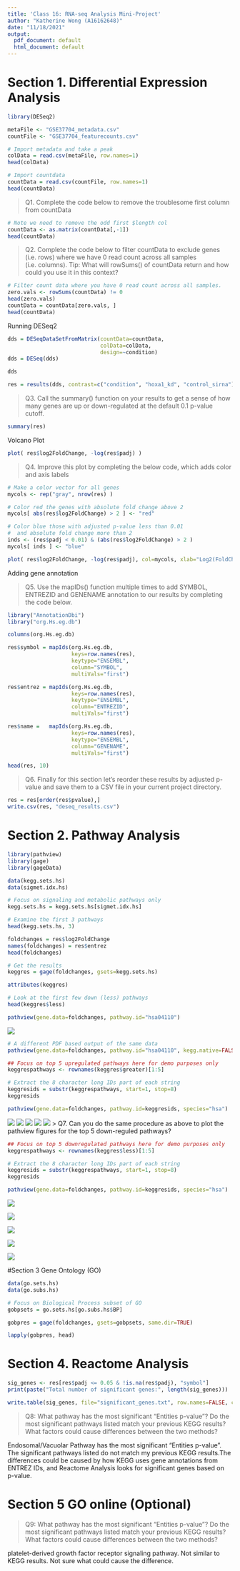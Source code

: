 ```yaml
---
title: 'Class 16: RNA-seq Analysis Mini-Project'
author: "Katherine Wong (A16162648)"
date: "11/18/2021"
output:
  pdf_document: default
  html_document: default
---
```


# Section 1. Differential Expression Analysis

```r
library(DESeq2)

```

```r
metaFile <- "GSE37704_metadata.csv"
countFile <- "GSE37704_featurecounts.csv"

# Import metadata and take a peak
colData = read.csv(metaFile, row.names=1)
head(colData)
```

```r
# Import countdata
countData = read.csv(countFile, row.names=1)
head(countData)
```

> Q1. Complete the code below to remove the troublesome first column from countData


```r
# Note we need to remove the odd first $length col
countData <- as.matrix(countData[,-1])
head(countData)
```

> Q2. Complete the code below to filter countData to exclude genes (i.e. rows) where we have 0 read count across all samples (i.e. columns). Tip: What will rowSums() of countData return and how could you use it in this context?

```r
# Filter count data where you have 0 read count across all samples.
zero.vals <- rowSums(countData) != 0
head(zero.vals)
countData = countData[zero.vals, ]
head(countData)
```

Running DESeq2

```r
dds = DESeqDataSetFromMatrix(countData=countData,
                             colData=colData,
                             design=~condition)
dds = DESeq(dds)
```

```r
dds

```

```r
res = results(dds, contrast=c("condition", "hoxa1_kd", "control_sirna"))

```

> Q3. Call the summary() function on your results to get a sense of how many genes are up or down-regulated at the default 0.1 p-value cutoff.


```r
summary(res)

```

Volcano Plot

```r
plot( res$log2FoldChange, -log(res$padj) )

```

> Q4. Improve this plot by completing the below code, which adds color and axis labels

```r
# Make a color vector for all genes
mycols <- rep("gray", nrow(res) )

# Color red the genes with absolute fold change above 2
mycols[ abs(res$log2FoldChange) > 2 ] <- "red"

# Color blue those with adjusted p-value less than 0.01
#  and absolute fold change more than 2
inds <- (res$padj < 0.01) & (abs(res$log2FoldChange) > 2 )
mycols[ inds ] <- "blue"

plot( res$log2FoldChange, -log(res$padj), col=mycols, xlab="Log2(FoldChange)", ylab="-Log(P-value)" )
```

Adding gene annotation

> Q5. Use the mapIDs() function multiple times to add SYMBOL, ENTREZID and GENENAME annotation to our results by completing the code below.

```r
library("AnnotationDbi")
library("org.Hs.eg.db")

columns(org.Hs.eg.db)

res$symbol = mapIds(org.Hs.eg.db,
                    keys=row.names(res), 
                    keytype="ENSEMBL",
                    column="SYMBOL",
                    multiVals="first")

res$entrez = mapIds(org.Hs.eg.db,
                    keys=row.names(res),
                    keytype="ENSEMBL",
                    column="ENTREZID",
                    multiVals="first")

res$name =   mapIds(org.Hs.eg.db,
                    keys=row.names(res),
                    keytype="ENSEMBL",
                    column="GENENAME",
                    multiVals="first")

head(res, 10)
```

> Q6. Finally for this section let's reorder these results by adjusted p-value and save them to a CSV file in your current project directory.

```r
res = res[order(res$pvalue),]
write.csv(res, "deseq_results.csv")
```


# Section 2. Pathway Analysis

```r
library(pathview)
library(gage)
library(gageData)

data(kegg.sets.hs)
data(sigmet.idx.hs)

# Focus on signaling and metabolic pathways only
kegg.sets.hs = kegg.sets.hs[sigmet.idx.hs]

# Examine the first 3 pathways
head(kegg.sets.hs, 3)
```

```r
foldchanges = res$log2FoldChange
names(foldchanges) = res$entrez
head(foldchanges)
```

```r

# Get the results
keggres = gage(foldchanges, gsets=kegg.sets.hs)
```

```r
attributes(keggres)

```

```r
# Look at the first few down (less) pathways
head(keggres$less)
```
```r
pathview(gene.data=foldchanges, pathway.id="hsa04110")

```
![](hsa04110.pathview.png)
```r
# A different PDF based output of the same data
pathview(gene.data=foldchanges, pathway.id="hsa04110", kegg.native=FALSE)
```

```r
## Focus on top 5 upregulated pathways here for demo purposes only
keggrespathways <- rownames(keggres$greater)[1:5]

# Extract the 8 character long IDs part of each string
keggresids = substr(keggrespathways, start=1, stop=8)
keggresids
```

```r
pathview(gene.data=foldchanges, pathway.id=keggresids, species="hsa")

```
![](hsa04640.pathview.png)
![](hsa04630.pathview.png)
![](hsa00140.pathview.png)
![](hsa04142.pathview.png)
![](hsa04330.pathview.png)
> Q7. Can you do the same procedure as above to plot the pathview figures for the top 5 down-reguled pathways?

```r
## Focus on top 5 downregulated pathways here for demo purposes only
keggrespathways <- rownames(keggres$less)[1:5]

# Extract the 8 character long IDs part of each string
keggresids = substr(keggrespathways, start=1, stop=8)
keggresids
```
```r
pathview(gene.data=foldchanges, pathway.id=keggresids, species="hsa")
```

![](hsa04110.pathview.png)

![](hsa03030.pathview.png)

![](hsa03013.pathview.png)

![](hsa03440.pathview.png)

![](hsa04114.pathview.png)

#Section 3 Gene Ontology (GO)

```r
data(go.sets.hs)
data(go.subs.hs)

# Focus on Biological Process subset of GO
gobpsets = go.sets.hs[go.subs.hs$BP]

gobpres = gage(foldchanges, gsets=gobpsets, same.dir=TRUE)

lapply(gobpres, head)
```
# Section 4. Reactome Analysis

```r
sig_genes <- res[res$padj <= 0.05 & !is.na(res$padj), "symbol"]
print(paste("Total number of significant genes:", length(sig_genes)))
```
```r
write.table(sig_genes, file="significant_genes.txt", row.names=FALSE, col.names=FALSE, quote=FALSE)

```


> Q8: What pathway has the most significant “Entities p-value”? Do the most significant pathways listed match your previous KEGG results? What factors could cause differences between the two methods?

Endosomal/Vacuolar Pathway has the most significant "Entities p-value". The significant pathways listed do not match my previous KEGG results.The differences could be caused by how KEGG uses gene annotations from ENTREZ IDs, and Reactome Analysis looks for significant genes based on p-value.

# Section 5 GO online (Optional)

> Q9: What pathway has the most significant “Entities p-value”? Do the most significant pathways listed match your previous KEGG results? What factors could cause differences between the two methods?

platelet-derived growth factor receptor signaling pathway. Not similar to KEGG results. Not sure what could cause the difference.